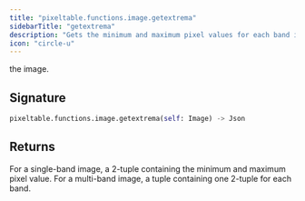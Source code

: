```yaml
---
title: "pixeltable.functions.image.getextrema"
sidebarTitle: "getextrema"
description: "Gets the minimum and maximum pixel values for each band in"
icon: "circle-u"
---
```

the image.


## Signature

```python
pixeltable.functions.image.getextrema(self: Image) -> Json
```

## Returns

<ResponseField name="return" type="any" required>
  For a single-band image, a 2-tuple containing the minimum and maximum pixel value. For a multi-band image, a tuple containing one 2-tuple for each band.


</ResponseField>


